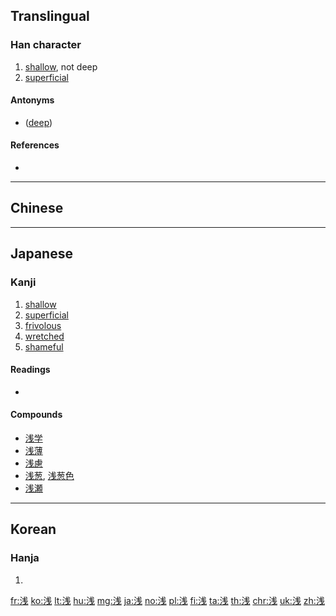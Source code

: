 {{also|淺}}
==Translingual==

===Han character===
{{Han char|rn=85|rad=水|as=05|asj=06|snj=9|sn=8|four=|canj=EIJ}}

# [[shallow]], not deep
# [[superficial]]

====Antonyms====
* {{l|mul|深}} ([[deep]])

====References====
* {{Han ref|kx=0619.121|dkj=17452|hdz=31579.010|uh=6D45|ud=27973}}

----

==Chinese==
{{zh-see|淺}}

----

==Japanese==
{{ja-forms|浅|浅|[[淺]]}}

===Kanji===
{{ja-kanji|grade=4|rs=水06}}

# [[shallow]]
# [[superficial]]
# [[frivolous]]
# [[wretched]]
# [[shameful]]

====Readings====
* {{ja-readings|on=[[せん]] (sen)|kun=[[あさい]] (asai)}}

====Compounds====
* [[浅学]]
* [[浅薄]]
* [[浅慮]]
* [[浅葱]], [[浅葱色]]
* [[浅瀬]]

----

==Korean==

===Hanja===
{{ko-hanja|hangeul=천|eumhun=|rv=cheon|mr=ch'ŏn|y=chen}}

# {{defn|lang=ko|sort=水06}}

[[fr:浅]]
[[ko:浅]]
[[lt:浅]]
[[hu:浅]]
[[mg:浅]]
[[ja:浅]]
[[no:浅]]
[[pl:浅]]
[[fi:浅]]
[[ta:浅]]
[[th:浅]]
[[chr:浅]]
[[uk:浅]]
[[zh:浅]]